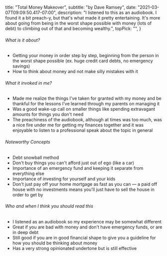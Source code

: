 
  title: "Total Money Makeover",
  subtitle: "by Dave Ramsey",
  date: "2021-03-07T09:09:50.417-07:00",
  description: "I listened to this as an audiobook. I found it a bit preach-y, but that's what made it pretty entertaining. It's more about going from being in the worst shape possible with money (lots of debt) to climbing out of that and becoming wealthy.",
  topPick: "",
}



###### What is it about?

- Getting your money in order step by step, beginning from the person in the worst shape possible (ex. huge credit card debts, no emergency savings)
- How to think about money and not make silly mistakes with it

###### What it invoked in me?

- Made me realize the things I've taken for granted with my money and be thankful for the lessons I've learned through my parents on managing it
- Was a good wake-up call on smaller things like spending extravagant amounts for things you don't need
- The preachiness of the audiobook, although at times was too much, was a nice fire under me for getting my finances together and it was enjoyable to listen to a professional speak about the topic in general

###### Noteworthy Concepts

- Debt snowball method
- Don't buy things you can't afford just out of ego (like a car)
- Importance of an emergency fund and keeping it separate from everything else
- Importance of investing for yourself and your kids
- Don't just pay off your home mortgage as fast as you can — a paid off house with no investments means you'll just have to sell the house in order to get by

###### Who and when I think you should read this

- I listened as an audiobook so my experience may be somewhat different
- Great if you are bad with money and don't have emergency funds, or are in deep debt
- Still good if you are in good financial shape to give you a guideline for how you should be thinking about money
- Has a very strong opinionated undertone but is still effective
